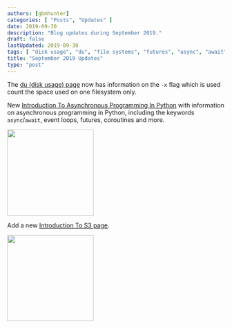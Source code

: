 ```yaml
---
authors: [gbmhunter]
categories: [ "Posts", "Updates" ]
date: 2019-09-30
description: "Blog updates during September 2019."
draft: false
lastUpdated: 2019-09-30
tags: [ "disk usage", "du", "file systems", "futures", "async", "await", "coroutines", "Python" ]
title: "September 2019 Updates"
type: "post"
---
```



The [du (disk usage) page](/programming/operating-systems/linux/programs/du-disk-usage) now has information on the `-x` flag which is used count the space used on one filesystem only.

New [Introduction To Asynchronous Programming In Python](/programming/languages/python/an-introduction-to-asynchronous-programming-in-python) with information on asynchronous programming in Python, including the keywords `async`/`await`, event loops, futures, coroutines and more.


<Image src={img_event_loop} width="200px"></Image>

Add a new [Introduction To S3 page](/programming/cloud/aws/s3).


<Image src={img_aws_s3_logo} width="200px"></Image>

